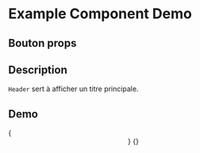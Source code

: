 
<Meta title="Example/Header" component={Header} />

# Example Component Demo

## Bouton props
<Props of={Header} />

## Description

`Header` sert à afficher un titre principale.

## Demo

<Canvas>
  <Story name="Default">
    {<Header/>}
  </Story>
  <Story name="Header styled">
   {<HeaderStyled/>}
  </Story>
</Canvas>
